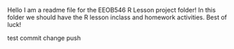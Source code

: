 Hello I am a readme file for the EEOB546 R Lesson project folder!
In this folder we should have the R lesson inclass and homework activities.
Best of luck!

test commit change push